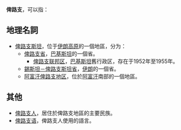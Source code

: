 '''俾路支'''，可以指：

==地理名詞==
* [[俾路支斯坦|俾路支斯坦]]，位于[[伊朗高原|伊朗高原]]的一個地區，分为：
** [[俾路支省|俾路支省]]，[[巴基斯坦|巴基斯坦]]的一個省。
*** [[俾路支联邦区|俾路支联邦区]]，[[巴基斯坦|巴基斯坦]]舊行政区，存在于1952年至1955年。
** [[錫斯坦－俾路支斯坦省|錫斯坦－俾路支斯坦省]]，[[伊朗|伊朗]]的一個省。
** [[阿富汗俾路支地区|阿富汗俾路支地区]]，位於[[阿富汗|阿富汗]]南部的一個地區。

==其他==
* [[俾路支人|俾路支人]]，居住於俾路支地區的主要民族。
* [[俾路支语|俾路支语]]，俾路支人使用的語言。
{{disambig|B|Cat=三字译名消歧义}}